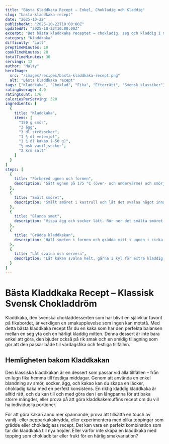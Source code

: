 ```yaml
---
title: "Bästa Kladdkaka Recept – Enkel, Chokladig och Kladdig"
slug: "basta-kladdkaka-recept"
date: "2025-10-22"
publishedAt: "2025-10-22T10:00:00Z"
updatedAt: "2025-10-22T10:00:00Z"
excerpt: "Det bästa kladdkaka receptet – chokladig, seg och kladdig i mitten. En klassisk svensk kladdkaka som gör varje fika eller dessert magisk!"
category: "Kladdkaka"
difficulty: "Lätt"
prepTimeMinutes: 10
cookTimeMinutes: 20
totalTimeMinutes: 30
servings: 12
author: "Malty"
heroImage:
  src: "/images/recipes/basta-kladdkaka-recept.png"
  alt: "Bästa kladdkaka recept"
tags: ["Kladdkaka", "Choklad", "Fika", "Efterrätt", "Svensk klassiker"]
ratingAverage: 4.9
ratingCount: 176
caloriesPerServing: 320
ingredients: [
  {
    title: "Kladdkaka",
    items: [
      "150 g smör",
      "3 ägg",
      "3 dl strösocker",
      "1 ¾ dl vetemjöl",
      "1 ¼ dl kakao (~50 g)",
      "½ msk vaniljsocker",
      "2 krm salt"
    ]
  }
]
steps: [
  {
    title: "Förbered ugnen och formen",
    description: "Sätt ugnen på 175 °C (över- och undervärme) och smörj eller klä en rund form på cirka 24 cm med bakplåtspapper."
  },
  {
    title: "Smält smöret",
    description: "Smält smöret i kastrull och låt det svalna något innan det blandas med resten av ingredienserna."
  },
  {
    title: "Blanda smet",
    description: "Vispa ägg och socker lätt. Rör ner det smälta smöret. Blanda mjöl, kakao, vaniljsocker och salt i en separat skål och rör ner i smeten."
  },
  {
    title: "Grädda kladdkakan",
    description: "Häll smeten i formen och grädda mitt i ugnen i cirka 17–20 minuter. Kakan ska vara fast på ytan men kladdig i mitten."
  },
  {
    title: "Låt svalna och servera",
    description: "Låt kakan svalna helt, gärna i kyl för extra kladdig konsistens. Servera med vispad grädde, glass eller färska bär."
  }
]
---
```


# Bästa Kladdkaka Recept – Klassisk Svensk Chokladdröm

Kladdkaka, den svenska chokladdesserten som har blivit en självklar favorit på fikabordet, är verkligen en smakupplevelse som ingen kan motstå. Med detta bästa kladdkaka recept får du en kaka som har den perfekta balansen mellan en seg yta och en härligt kladdig mitten. Denna dessert är inte bara enkel att göra, den bjuder också på rik smak och en smidig tillagning som gör att den passar både till vardagsfika och festliga tillfällen.

## Hemligheten bakom Kladdkakan

Den klassiska kladdkakan är en dessert som passar vid alla tillfällen – från en lugn fika hemma till festliga middagar. Genom att använda en enkel blandning av smör, socker, ägg, och kakao kan du skapa en läcker, chokladig kaka med en perfekt konsistens. En riktig kladdig kladdkaka är alltid rätt, och du kan till och med göra den i en långpanna för att baka större mängder, eller prova på att göra kladdkakemuffins recept om du vill ha individuella portioner.

För att göra kakan ännu mer spännande, prova att tillsätta en touch av vanilj- eller pepparkakskrydda, eller experimentera med olika toppingar som grädde eller chokladglass recept. Det kan vara en perfekt kombination som tar din kladdkaka till nya höjder. Eller varför inte skapa en kladdkaka med topping som chokladbitar eller frukt för en härlig smakvariation?
